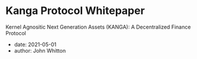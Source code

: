 # Kanga Protocol Whitepaper

Kernel Agnositic Next Generation Assets (KANGA): A Decentralized Finance Protocol

- date: 2021-05-01
- author: John Whitton

<object
  data="/posts/2021-05-01-kanga/KANGAWhitepaper.pdf"
  width="1000"
  height="1000"
  type="application/pdf"
/>
